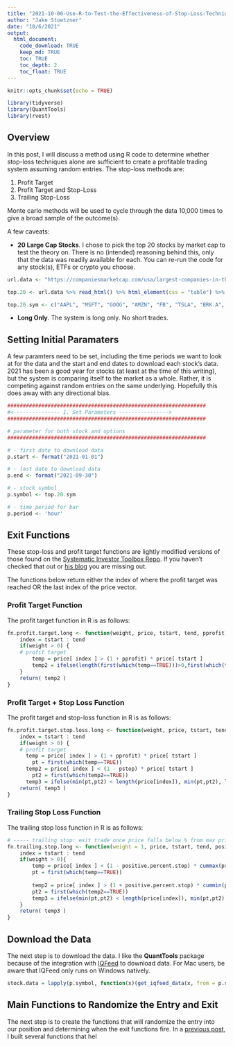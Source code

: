 ---
title: "2021-10-06-Use-R-to-Test-the-Effectiveness-of-Stop-Loss-Techniques"
author: "Jake Stoetzner"
date: "10/6/2021"
output: 
  html_document:
    code_download: TRUE
    keep_md: TRUE
    toc: TRUE
    toc_depth: 2
    toc_float: TRUE
---

```{r setup, include=FALSE}
knitr::opts_chunk$set(echo = TRUE)

library(tidyverse)
library(QuantTools)
library(rvest)

```

## Overview

In this post, I will discuss a method using R code to determine whether stop-loss techniques alone are sufficient to create a profitable trading system assuming random entries.  The stop-loss methods are:

1. Profit Target
2. Profit Target and Stop-Loss
3. Trailing Stop-Loss

Monte carlo methods will be used to cycle through the data 10,000 times to give a broad sample of the outcome(s).

A few caveats:

* **20 Large Cap Stocks**. I chose to pick the top 20 stocks by market cap to test the theory on.  There is no (intended) reasoning behind this, only that the data was readily available for each.  You can re-run the code for any stock(s), ETFs or crypto you choose.

```{r, echo=TRUE}
url.data <- "https://companiesmarketcap.com/usa/largest-companies-in-the-usa-by-market-cap/"

top.20 <- url.data %>% read_html() %>% html_element(css = "table") %>% html_table()

top.20.sym <- c("AAPL", "MSFT", "GOOG", "AMZN", "FB", "TSLA", "BRK.A", "NVDA", "JPM", "V", "JNJ", "WMT", "BAC", "UNH", "HD", "MA", "PG", "DIS", "PYPL", "NFLX")

```

* **Long Only**.  The system is long only.  No short trades.


## Setting Initial Paramaters

A few paramters need to be set, including the time periods we want to look at for the data and the start and end dates to download each stock's data.  2021 has been a good year for stocks (at least at the time of this writing), but the system is comparing itself to the market as a whole. Rather, it is competing against random entries on the same underlying.  Hopefully this does away with any directional bias.


```{r, echo=TRUE}
################################################################
#<--------------- 1. Set Parameters ---------------->
################################################################

# parameter for both stock and options
################################################################

# - first date to download data
p.start <- format("2021-01-01")

# - last date to download data
p.end <- format("2021-09-30")

# - stock symbol
p.symbol <- top.20.sym

# - time period for bar
p.period <- 'hour'
```

## Exit Functions

These stop-loss and profit target functions are lightly modified versions of those found on the [Systematic Investor Toolbox Repo](https://github.com/systematicinvestor/SIT/blob/8356d5ec9de8e04c5960ec77335fe3311771f1d0/R/bt.stop.test.r).  If you haven't checked that out or [his blog](http://systematicinvestor.github.io/) you are missing out.

The functions below return either the index of where the profit target was reached OR the last index of the price vector. 

### Profit Target Function

The profit target function in R is as follows:

```{r, echo=TRUE}
fn.profit.target.long <- function(weight, price, tstart, tend, pprofit) {
    index = tstart : tend
    if(weight > 0) {
    # profit target
        temp = price[ index ] > (1 + pprofit) * price[ tstart ]
        temp2 = ifelse(length(first(which(temp==TRUE)))>0,first(which(temp==TRUE)),length(price[index]))
    }
    return( temp2 )
}
```

### Profit Target + Stop Loss Function

The profit target and stop-loss function in R is as follows:

```{r, echo=TRUE}
fn.profit.target.stop.loss.long <- function(weight, price, tstart, tend, pprofit, pstop) {
    index = tstart : tend
    if(weight > 0) {
    # profit target
      temp = price[ index ] > (1 + pprofit) * price[ tstart ]
        pt = first(which(temp==TRUE))
      temp2 = price[ index ] < (1 - pstop) * price[ tstart ]
        pt2 = first(which(temp2==TRUE))
      temp3 = ifelse(min(pt,pt2) < length(price[index]), min(pt,pt2), length(price[index]))}
    return( temp3 )
}
```

### Trailing Stop Loss Function

The trailing stop loss function in R is as follows:

```{r, echo=TRUE}
# ----- trailing stop: exit trade once price falls below % from max price since start of trade
fn.trailing.stop.long <- function(weight = 1, price, tstart, tend, positive.percent.stop) {
    index = tstart : tend
    if(weight > 0){
        temp = price[ index ] < (1 - positive.percent.stop) * cummax(price[ index ])
        pt = first(which(temp==TRUE))
    
        temp2 = price[ index ] > (1 + positive.percent.stop) * cummin(price[ index ])
        pt2 = first(which(temp2==TRUE))
        temp3 = ifelse(min(pt,pt2) < length(price[index]), min(pt,pt2), length(price[index]))
    }
    return( temp3 )
}
```

## Download the Data

The next step is to download the data.  I like the **QuantTools** package because of the integration with [IQFeed](https://www.iqfeed.net/) to download data.  For Mac users, be aware that IQFeed only runs on Windows natively.

```{r, echo=TRUE}
stock.data = lapply(p.symbol, function(x)(get_iqfeed_data(x, from = p.start, to = p.end, period = p.period)))


```

## Main Functions to Randomize the Entry and Exit

The next step is to create the functions that will randomize the entry into our position and determining when the exit functions fire.  In a [previous post](https://jstoetz.github.io/r/random%20walk/2020/09/28/Random-Everything/), I built several functions that hel